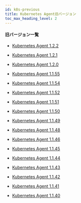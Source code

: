 ```yaml
---
id: k8s-previous
title: Kubernetes Agent旧バージョン
toc_max_heading_level: 2
---
```



#### 旧バージョン一覧

-   [Kubernetes Agent 1.2.2](k8s-1_2_2)

-   [Kubernetes Agent 1.2.1](k8s-1_2_1)

-   [Kubernetes Agent 1.2.0](k8s-1_2_0)

-   [Kubernetes Agent 1.1.55](k8s-1_1_55)

-   [Kubernetes Agent 1.1.54](k8s-1_1_54)

-   [Kubernetes Agent 1.1.52](k8s-1_1_52)

-   [Kubernetes Agent 1.1.51](k8s-1_1_51)

-   [Kubernetes Agent 1.1.50](k8s-1_1_50)

-   [Kubernetes Agent 1.1.49](k8s-1_1_49)

-   [Kubernetes Agent 1.1.48](k8s-1_1_48)

-   [Kubernetes Agent 1.1.46](k8s-1_1_46)

-   [Kubernetes Agent 1.1.45](k8s-1_1_45)

-   [Kubernetes Agent 1.1.44](k8s-1_1_44)

-   [Kubernetes Agent 1.1.43](k8s-1_1_43)

-   [Kubernetes Agent 1.1.42](k8s-1_1_42)

-   [Kubernetes Agent 1.1.41](k8s-1_1_41)

-   [Kubernetes Agent 1.1.40](k8s-1_1_40)
